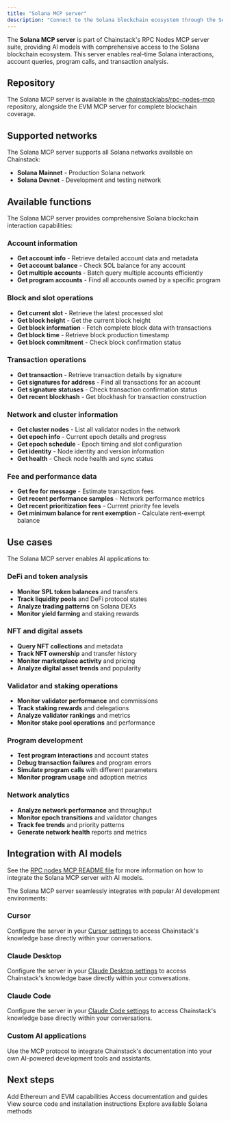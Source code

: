 ```yaml
---
title: "Solana MCP server"
description: "Connect to the Solana blockchain ecosystem through the Solana MCP server"
---
```


The **Solana MCP server** is part of Chainstack's RPC Nodes MCP server suite, providing AI models with comprehensive access to the Solana blockchain ecosystem. This server enables real-time Solana interactions, account queries, program calls, and transaction analysis.

## Repository

The Solana MCP server is available in the [chainstacklabs/rpc-nodes-mcp](https://github.com/chainstacklabs/rpc-nodes-mcp) repository, alongside the EVM MCP server for complete blockchain coverage.

## Supported networks

The Solana MCP server supports all Solana networks available on Chainstack:

- **Solana Mainnet** - Production Solana network
- **Solana Devnet** - Development and testing network

## Available functions

The Solana MCP server provides comprehensive Solana blockchain interaction capabilities:

### Account information
- **Get account info** - Retrieve detailed account data and metadata
- **Get account balance** - Check SOL balance for any account
- **Get multiple accounts** - Batch query multiple accounts efficiently
- **Get program accounts** - Find all accounts owned by a specific program

### Block and slot operations
- **Get current slot** - Retrieve the latest processed slot
- **Get block height** - Get the current block height
- **Get block information** - Fetch complete block data with transactions
- **Get block time** - Retrieve block production timestamp
- **Get block commitment** - Check block confirmation status

### Transaction operations
- **Get transaction** - Retrieve transaction details by signature
- **Get signatures for address** - Find all transactions for an account
- **Get signature statuses** - Check transaction confirmation status
- **Get recent blockhash** - Get blockhash for transaction construction

### Network and cluster information
- **Get cluster nodes** - List all validator nodes in the network
- **Get epoch info** - Current epoch details and progress
- **Get epoch schedule** - Epoch timing and slot configuration
- **Get identity** - Node identity and version information
- **Get health** - Check node health and sync status

### Fee and performance data
- **Get fee for message** - Estimate transaction fees
- **Get recent performance samples** - Network performance metrics
- **Get recent prioritization fees** - Current priority fee levels
- **Get minimum balance for rent exemption** - Calculate rent-exempt balance

## Use cases

The Solana MCP server enables AI applications to:

### DeFi and token analysis
- **Monitor SPL token balances** and transfers
- **Track liquidity pools** and DeFi protocol states
- **Analyze trading patterns** on Solana DEXs
- **Monitor yield farming** and staking rewards

### NFT and digital assets
- **Query NFT collections** and metadata
- **Track NFT ownership** and transfer history
- **Monitor marketplace activity** and pricing
- **Analyze digital asset trends** and popularity

### Validator and staking operations
- **Monitor validator performance** and commissions
- **Track staking rewards** and delegations
- **Analyze validator rankings** and metrics
- **Monitor stake pool operations** and performance

### Program development
- **Test program interactions** and account states
- **Debug transaction failures** and program errors
- **Simulate program calls** with different parameters
- **Monitor program usage** and adoption metrics

### Network analytics
- **Analyze network performance** and throughput
- **Monitor epoch transitions** and validator changes
- **Track fee trends** and priority patterns
- **Generate network health** reports and metrics

## Integration with AI models

See the [RPC nodes MCP README file](https://github.com/chainstacklabs/rpc-nodes-mcp/blob/main/README.md) for more information on how to integrate the Solana MCP server with AI models.

The Solana MCP server seamlessly integrates with popular AI development environments:

### Cursor
Configure the server in your [Cursor settings](https://docs.cursor.com/context/model-context-protocol) to access Chainstack's knowledge base directly within your conversations.

### Claude Desktop
Configure the server in your [Claude Desktop settings](https://modelcontextprotocol.io/quickstart/user) to access Chainstack's knowledge base directly within your conversations.

### Claude Code
Configure the server in your [Claude Code settings](https://docs.anthropic.com/en/docs/claude-code/mcp) to access Chainstack's knowledge base directly within your conversations.

### Custom AI applications
Use the MCP protocol to integrate Chainstack's documentation into your own AI-powered development tools and assistants.

## Next steps

<CardGroup cols={2}>
  <Card title="EVM MCP server" href="/docs/evm-mcp-server">
    Add Ethereum and EVM capabilities
  </Card>
  <Card title="Developer Portal MCP server" href="/docs/developer-portal-mcp-server">
    Access documentation and guides
  </Card>
  <Card title="GitHub Repository" href="https://github.com/chainstacklabs/rpc-nodes-mcp" icon="external-link">
    View source code and installation instructions
  </Card>
  <Card title="Solana API Reference" href="/reference/solana-getting-started">
    Explore available Solana methods
  </Card>
</CardGroup> 